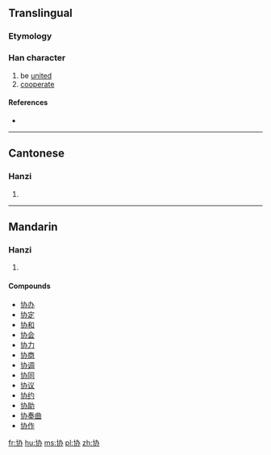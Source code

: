 {{also|協}}
==Translingual==

===Etymology===
{{Han simp|協|f=劦|t=办}}

===Han character===
{{Han char|rn=24|rad=十|as=04|sn=6|four=|canj=十大尸金 (JKSC)|ids=⿰[[十]][[办]]}}

# be [[unite]]d
# [[cooperate]]

====References====
* {{Han ref|kx=0156.221|hdz=10060.230|uh=534F|ud=21327}}

----

==Cantonese==

===Hanzi===
{{yue-hanzi|jyut=|y=hip6|tra=協}}

# {{defn|lang=yue|sort=十04}}

----

==Mandarin==

===Hanzi===
{{cmn-hanzi|tra=協|pin=[[xié]] ([[xie2]]), [[cù]] ([[cu4]])|wg=hsieh<sup>2</sup>, ts'u<sup>4</sup>}}

# {{defn|lang=cmn|sort=十04}}

====Compounds====
* [[协办]]
* [[协定]]
* [[协和]]
* [[协会]]
* [[协力]]
* [[协商]]
* [[协调]]
* [[协同]]
* [[协议]]
* [[协约]]
* [[协助]]
* [[协奏曲]]
* [[协作]]

[[fr:协]]
[[hu:协]]
[[ms:协]]
[[pl:协]]
[[zh:协]]